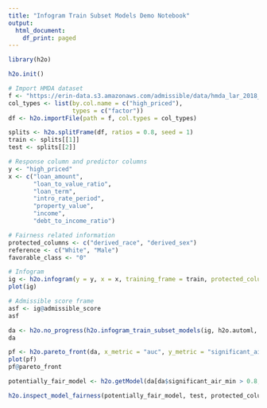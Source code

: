 ```yaml
---
title: "Infogram Train Subset Models Demo Notebook"
output:
  html_document:
    df_print: paged
---
```


```r
library(h2o)

h2o.init()

# Import HMDA dataset
f <- "https://erin-data.s3.amazonaws.com/admissible/data/hmda_lar_2018_sample.csv"
col_types <- list(by.col.name = c("high_priced"),
                  types = c("factor"))
df <- h2o.importFile(path = f, col.types = col_types)

splits <- h2o.splitFrame(df, ratios = 0.8, seed = 1)
train <- splits[[1]]
test <- splits[[2]]

# Response column and predictor columns
y <- "high_priced"
x <- c("loan_amount",
       "loan_to_value_ratio",
       "loan_term",
       "intro_rate_period",
       "property_value",
       "income",
       "debt_to_income_ratio")

# Fairness related information
protected_columns <- c("derived_race", "derived_sex")
reference <- c("White", "Male")
favorable_class <- "0"

# Infogram
ig <- h2o.infogram(y = y, x = x, training_frame = train, protected_columns = protected_columns)
plot(ig)

# Admissible score frame
asf <- ig@admissible_score
asf
```

```r
da <- h2o.no_progress(h2o.infogram_train_subset_models(ig, h2o.automl, train, test, y, protected_columns, reference, favorable_class, max_models = 10, seed = 1))
da
```

```r
pf <- h2o.pareto_front(da, x_metric = "auc", y_metric = "significant_air_min", optimum = "top right", color = "algo")
plot(pf)
pf@pareto_front
```

```r
potentially_fair_model <- h2o.getModel(da[da$significant_air_min > 0.8, "model_id"][[1]])
```

```r
h2o.inspect_model_fairness(potentially_fair_model, test, protected_columns, reference, favorable_class)
```
